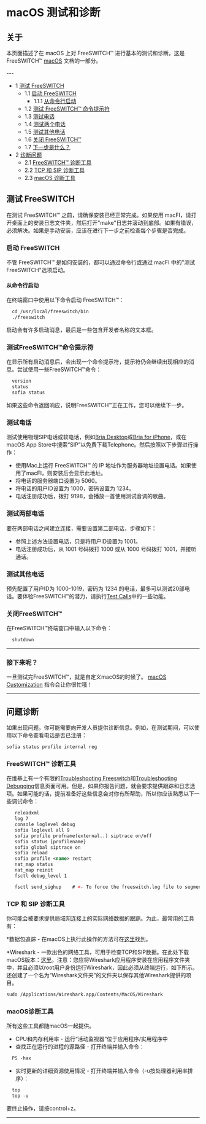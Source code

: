 # macOS 测试和诊断

## 关于

本页面描述了在 macOS 上对 FreeSWITCH™ 进行基本的测试和诊断。这是 FreeSWITCH™ [macOS](./index.mdx#about) 文档的一部分。

\---

* 1 [测试 FreeSWITCH](#testing-freeswitch)  
   * 1.1 [启动 FreeSWITCH](#testing-freeswitch)  
      * 1.1.1 [从命令行启动](#startup-from-the-command-line)  
   * 1.2 [测试 FreeSWITCH™ 命令提示符](#test-the-freeswitch-command-prompt)  
   * 1.3 [测试电话](#macos-diagnostic-tools)  
   * 1.4 [测试两个电话](#macos-diagnostic-tools)  
   * 1.5 [测试其他电话](#macos-diagnostic-tools)  
   * 1.6 [关闭 FreeSWITCH™](#testing-freeswitch)  
   * 1.7 [下一步是什么？](#macos-diagnostic-tools)
* 2 [诊断问题](#macos-diagnostic-tools)  
   * 2.1 [FreeSWITCH™ 诊断工具](#freeswitch-diagnostic-tools)  
   * 2.2 [TCP 和 SIP 诊断工具](#tcp-and-sip-diagnostic-tools)  
   * 2.3 [macOS 诊断工具](#macos-diagnostic-tools)

## 测试 FreeSWITCH

在测试 FreeSWITCH™ 之前，请确保安装已经正常完成。如果使用 macFI，请打开桌面上的安装日志文件夹，然后打开"make"日志并滚动到底部。如果有错误，必须解决。如果是手动安装，应该在进行下一步之前检查每个步骤是否完成。

### **启动 FreeSWITCH**

不管 FreeSWITCH™ 是如何安装的，都可以通过命令行或通过 macFI 中的"测试 FreeSWITCH"选项启动。

#### **从命令行启动**

在终端窗口中使用以下命令启动 FreeSWITCH™：

```xml
  cd /usr/local/freeswitch/bin
  ./freeswitch
```

启动会有许多启动消息，最后是一些包含开发者名称的文本框。

### **测试FreeSWITCH™命令提示符**

在显示所有启动消息后，会出现一个命令提示符，提示符仍会继续出现相应的消息。尝试使用一些FreeSWITCH™命令：

```xml
  version
  status
  sofia status
```

如果这些命令返回响应，说明FreeSWITCH™正在工作，您可以继续下一步。

### **测试电话**

测试使用物理SIP电话或软电话，例如[Bria Desktop](http://www.counterpath.com/bria.html)或[Bria for iPhone](http://www.counterpath.com/bria-iphone-edition/)，或在macOS App Store中搜索“SIP”以免费下载Telephone。然后按照以下步骤进行操作：

* 使用Mac上运行 FreeSWITCH™ 的 IP 地址作为服务器地址设置电话。如果使用了macFI，则安装后会显示此地址。
* 将电话的服务器端口设置为 5060。
* 将电话的用户ID设置为 1000，密码设置为 1234。
* 电话注册成功后，拨打 9198，会播放一首使用测试音调的歌曲。

### **测试两部电话**

要在两部电话之间建立连接，需要设置第二部电话，步骤如下：

* 参照上述方法设置电话，只是将用户ID设置为 1001。
* 电话注册成功后，从 1001 号码拨打 1000 或从 1000 号码拨打 1001，并接听通话。

### **测试其他电话**

预先配置了用户ID为 1000-1019，密码为 1234 的电话，最多可以测试20部电话。要体验FreeSWITCH™的潜力，请执行[Test Calls](../../Configuration/Configuring-FreeSWITCH/index.mdx#running-freeswitch)中的一些功能。

### **关闭FreeSWITCH™**

在FreeSWITCH™终端窗口中输入以下命令：

```xml
  shutdown
```

---

### **接下来呢？**

一旦测试完FreeSWITCH™，就是自定义macOS的时候了。 [macOS Customization](./macOS-Customization_9634513.mdx#ssh) 指令会让你很忙哦！

---

## 问题诊断

如果出现问题，你可能需要向开发人员提供诊断信息。例如，在测试期间，可以使用以下命令查看电话是否已注册：

```xml
sofia status profile internal reg
```

### FreeSWITCH™ 诊断工具

在维基上有一个有限的[Troubleshooting Freeswitch](../../Troubleshooting-Debugging/Troubleshooting-Freeswitch_9633933.mdx#about)和[Troubleshooting Debugging](../../Troubleshooting-Debugging/index.mdx#about)信息页面可用。但是，如果你报告问题，就会要求提供跟踪和日志选项。如果可能的话，提前准备好这些信息会对你有所帮助，所以你应该熟悉以下一些调试命令：

```xml
   reloadxml
   log 7
   console loglevel debug
   sofia loglevel all 9
   sofia profile profname(external..) siptrace on/off
   sofia status [profilename}
   sofia global siptrace on
   sofia reload
   sofia profile <name> restart
   nat_map status
   nat_map reinit
   fsctl debug_level 1

   fsctl send_sighup    # <- To force the freeswitch.log file to segment.
```

### TCP 和 SIP 诊断工具

你可能会被要求提供局域网连接上的实际网络数据的跟踪。为此，最常用的工具有：

*数据包追踪 - 在macOS上执行此操作的方法可在[这里](http://support.apple.com/kb/HT3994?viewlocale=zh_CN)找到。

*Wireshark - 一款出色的网络工具，可用于检查TCP和SIP数据。在此处下载macOS版本：[这里](http://www.wireshark.org/download.html)。注意：您应将Wireshark应用程序安装在应用程序文件夹中，并且必须以root用户身份运行Wireshark，因此必须从终端运行，如下所示。还创建了一个名为“Wireshark文件夹”的文件夹以保存其他Wireshark提供的项目。
```xml
sudo /Applications/Wireshark.app/Contents/MacOS/Wireshark
```

### macOS诊断工具

所有这些工具都随macOS一起提供。

* CPU和内存利用率 - 运行“活动监视器”位于应用程序/实用程序中
* 查找正在运行的进程的源路径 - 打开终端并输入命令：
```xml
  PS -hax
```
* 实时更新的详细资源使用情况 - 打开终端并输入命令（-u按处理器利用率排序）：
```xml
  top
  top -u
```

要终止操作，请按control+z。

---